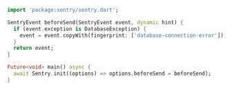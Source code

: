 ```dart
import 'package:sentry/sentry.dart';

SentryEvent beforeSend(SentryEvent event, dynamic hint) {
  if (event.exception is DatabaseException) {
    event = event.copyWith(fingerprint: ['database-connection-error']);
  }
  return event;
}

Future<void> main() async {
  await Sentry.init((options) => options.beforeSend = beforeSend);
}
```
